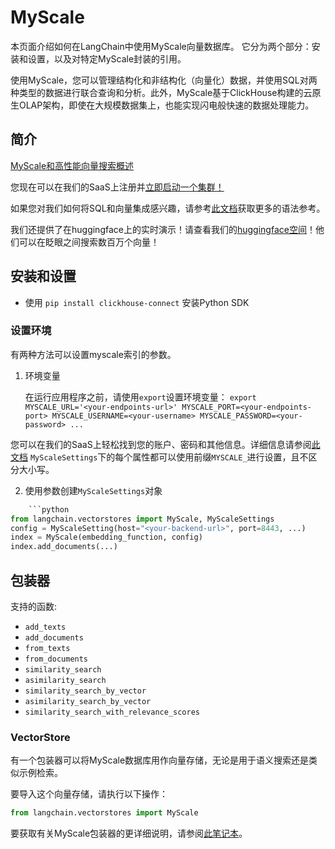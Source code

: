 # MyScale

本页面介绍如何在LangChain中使用MyScale向量数据库。
它分为两个部分：安装和设置，以及对特定MyScale封装的引用。

使用MyScale，您可以管理结构化和非结构化（向量化）数据，并使用SQL对两种类型的数据进行联合查询和分析。此外，MyScale基于ClickHouse构建的云原生OLAP架构，即使在大规模数据集上，也能实现闪电般快速的数据处理能力。

## 简介

[MyScale和高性能向量搜索概述](https://docs.myscale.com/zh/overview/)

您现在可以在我们的SaaS上注册并[立即启动一个集群！](https://docs.myscale.com/zh/quickstart/)

如果您对我们如何将SQL和向量集成感兴趣，请参考[此文档](https://docs.myscale.com/zh/vector-reference/)获取更多的语法参考。

我们还提供了在huggingface上的实时演示！请查看我们的[huggingface空间](https://huggingface.co/myscale)！他们可以在眨眼之间搜索数百万个向量！

## 安装和设置
- 使用 `pip install clickhouse-connect` 安装Python SDK

### 设置环境

有两种方法可以设置myscale索引的参数。

1. 环境变量

    在运行应用程序之前，请使用`export`设置环境变量：
    `export MYSCALE_URL='<your-endpoints-url>' MYSCALE_PORT=<your-endpoints-port> MYSCALE_USERNAME=<your-username> MYSCALE_PASSWORD=<your-password> ...`

您可以在我们的SaaS上轻松找到您的账户、密码和其他信息。详细信息请参阅[此文档](https://docs.myscale.com/en/cluster-management/)
`MyScaleSettings`下的每个属性都可以使用前缀`MYSCALE_`进行设置，且不区分大小写。

2. 使用参数创建`MyScaleSettings`对象

```python
    ```python
from langchain.vectorstores import MyScale, MyScaleSettings
config = MyScaleSetting(host="<your-backend-url>", port=8443, ...)
index = MyScale(embedding_function, config)
index.add_documents(...)
```

## 包装器
支持的函数:
- `add_texts`
- `add_documents`
- `from_texts`
- `from_documents`
- `similarity_search`
- `asimilarity_search`
- `similarity_search_by_vector`
- `asimilarity_search_by_vector`
- `similarity_search_with_relevance_scores`

### VectorStore

有一个包装器可以将MyScale数据库用作向量存储，无论是用于语义搜索还是类似示例检索。

要导入这个向量存储，请执行以下操作：
```python
from langchain.vectorstores import MyScale
```

要获取有关MyScale包装器的更详细说明，请参阅[此笔记本](/docs/modules/data_connection/vectorstores/integrations/myscale.html)。
